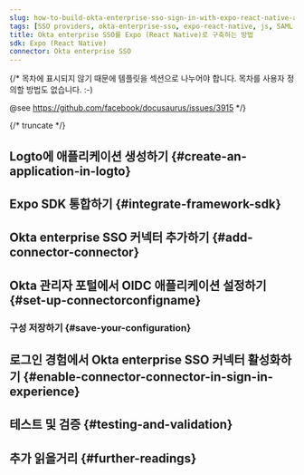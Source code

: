 ```yaml
---
slug: how-to-build-okta-enterprise-sso-sign-in-with-expo-react-native-and-logto
tags: [SSO providers, okta-enterprise-sso, expo-react-native, js, SAML authentication, enterprise login, SSO login]
title: Okta enterprise SSO를 Expo (React Native)로 구축하는 방법
sdk: Expo (React Native)
connector: Okta enterprise SSO
---
```


{/*
  목차에 표시되지 않기 때문에 템플릿을 섹션으로 나누어야 합니다.
  목차를 사용자 정의할 방법도 없습니다. :-)

  @see https://github.com/facebook/docusaurus/issues/3915
*/}




{/* truncate */}

<Intro connector={connector} sdk="Expo (React Native)" link="https://expo.dev" />

## Logto에 애플리케이션 생성하기 \{#create-an-application-in-logto}

<CreateApplication type="Native app" framework="Expo" />

## Expo SDK 통합하기 \{#integrate-framework-sdk}

<IntegrateSdk />

## Okta enterprise SSO 커넥터 추가하기 \{#add-connector-connector}

<AddSsoConnector framework="Expo" />

## Okta 관리자 포털에서 OIDC 애플리케이션 설정하기 \{#set-up-connectorconfigname}

<ConnectorGuide />

### 구성 저장하기 \{#save-your-configuration}

<SaveYourConfiguration connector={connector} />

## 로그인 경험에서 Okta enterprise SSO 커넥터 활성화하기 \{#enable-connector-connector-in-sign-in-experience}

<EnableSsoConnector />

## 테스트 및 검증 \{#testing-and-validation}

<TestingAndValidation connector={connector} sdk="Expo (React Native)" />

## 추가 읽을거리 \{#further-readings}

<FurtherReadings />